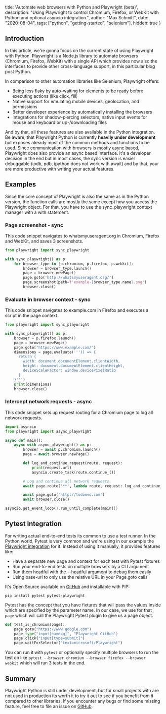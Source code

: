   title: 'Automate web browsers with Python and Playwright (beta)',
  description: "Using Playwright to control Chromium, Firefox, or WebKit with Python and optional asyncio integration.",
  author: "Max Schmitt",
  date: "2020-08-04",
  tags: ["python", "getting-started", "selenium"],
  hidden: true
}

## Introduction

In this article, we're gonna focus on the current state of using Playwright with Python. Playwright is a Node.js library to automate browsers (Chromium, Firefox, WebKit) with a single API which provides now also the interfaces to provide other cross-language support, in this particular blog post Python.

In comparison to other automation libraries like Selenium, Playwright offers:
- Being less flaky by auto-waiting for elements to be ready before executing actions (like click, fill)
- Native support for emulating mobile devices, geolocation, and permissions
- Better developer experience by automatically installing the browsers
- Integrations for shadow-piercing selectors, native input events for mouse and keyboard or up-/downloading files

And by that, all these features are also available in the Python integration. Be aware, that Playwright Python is currently **heavily under development** but exposes already most of the common methods and functions to be used. Since communication with browsers is mostly async based, Playwright does also provide an async based interface. It's a developer decision in the end but in most cases, the sync version is easier debuggable (ipdb, pdb, ipython does not work with await) and by that, your are more productive with writing your actual features.

## Examples

Since the core concept of Playwright is also the same as in the Python version, the function calls are mostly the same except how you access the Playwright object. For that, you have to use the sync_playwright context manager with a with statement.

### Page screenshot - sync

This code snippet navigates to whatsmyuseragent.org in Chromium, Firefox and WebKit, and saves 3 screenshots.

```py
from playwright import sync_playwright

with sync_playwright() as p:
    for browser_type in [p.chromium, p.firefox, p.webkit]:
        browser = browser_type.launch()
        page = browser.newPage()
        page.goto('http://whatsmyuseragent.org/')
        page.screenshot(path=f'example-{browser_type.name}.png')
        browser.close()
```

### Evaluate in browser context - sync

This code snippet navigates to example.com in Firefox and executes a script in the page context.

```py
from playwright import sync_playwright

with sync_playwright() as p:
    browser = p.firefox.launch()
    page = browser.newPage()
    page.goto('https://www.example.com/')
    dimensions = page.evaluate('''() => {
      return {
        width: document.documentElement.clientWidth,
        height: document.documentElement.clientHeight,
        deviceScaleFactor: window.devicePixelRatio
      }
    }''')
    print(dimensions)
    browser.close()
```

### Intercept network requests - async

This code snippet sets up request routing for a Chromium page to log all network requests.

```py
import asyncio
from playwright import async_playwright

async def main():
    async with async_playwright() as p:
        browser = await p.chromium.launch()
        page = await browser.newPage()

        def log_and_continue_request(route, request):
            print(request.url)
            asyncio.create_task(route.continue_())

        # Log and continue all network requests
        await page.route('**', lambda route, request: log_and_continue_request(route, request))

        await page.goto('http://todomvc.com')
        await browser.close()

asyncio.get_event_loop().run_until_complete(main())
```

## Pytest integration

For writing actual end-to-end tests its common to use a test runner. In the Python world, Pytest is very common and we're using in our example the [Playwright integration](https://github.com/mxschmitt/pytest-playwright/) for it. Instead of using it manually, it provides features like:
- Have a separate new page and context for each test with Pytest fixtures
- Run your end-to-end tests on multiple browsers by a CLI argument
- Run them headful with the --headful argument to debug them easily
- Using base-url to only use the relative URL in your Page.goto calls

It's Open Source available on [GitHub](https://github.com/mxschmitt/pytest-playwright/) and installable with PIP:
```
pip install pytest pytest-playwright
```

Pytest has the concept that you have fixtures that will pass the values inside which are specified by the parameter name. In our case, we use for that `page` which will call the Playwright Pytest plugin to give us a page object.

```py
def test_is_chromium(page):
    page.goto("https://www.google.com")
    page.type("input[name=q]", "Playwright GitHub")
    page.click("input[type=submit]")
    page.waitForSelector("text=microsoft/Playwright")
```

You can run it with `pytest` or optionally specify multiple browsers to run the test on like `pytest --browser chromium --browser firefox --browser webkit` which will run 3 tests in the end.

## Summary

Playwright Python is still under development, but for small projects with are not used in production its worth it to try it out to see if you benefit from it compared to other libraries. If you encounter any bugs or find some missing feature, feel free to file an issue on [GitHub](https://github.com/microsoft/playwright-python).
